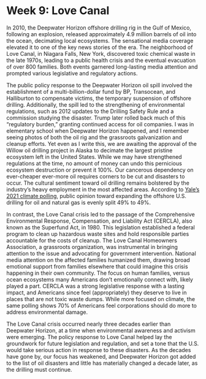 # Week 9: Love Canal

In 2010, the Deepwater Horizon offshore drilling rig in the Gulf of Mexico, following an explosion, released approximately 4.9 million barrels of oil into the ocean, decimating local ecosystems. The sensational media coverage elevated it to one of the key news stories of the era. The neighborhood of Love Canal, in Niagara Falls, New York, discovered toxic chemical waste in the late 1970s, leading to a public health crisis and the eventual evacuation of over 800 families. Both events garnered long-lasting media attention and prompted various legislative and regulatory actions.

The public policy response to the Deepwater Horizon oil spill involved the establishment of a multi-billion-dollar fund by BP, Transocean, and Halliburton to compensate victims, the temporary suspension of offshore drilling. Additionally, the spill led to the strengthening of environmental regulations, such as 2012 updates to the Drilling Safety Rule and a commission studying the disaster. Trump later rolled back much of this “regulatory burden,” granting continued access for oil companies. I was in elementary school when Deepwater Horizon happened, and I remember seeing photos of both the oil rig and the grassroots galvanization and cleanup efforts. Yet even as I write this, we are awaiting the approval of the Willow oil drilling project in Alaska to decimate the largest pristine ecosystem left in the United States. While we may have strengthened regulations at the time, no amount of money can undo this pernicious ecosystem destruction or prevent it 100%. Our cancerous dependency on ever-cheaper ever-more oil requires corners to be cut and disasters to occur. The cultural sentiment toward oil drilling remains bolstered by the industry’s heavy employment in the most affected areas. According to [Yale’s 2021 climate polling](https://climatecommunication.yale.edu/visualizations-data/ycom-us/), public opinion toward expanding the offshore U.S. drilling for oil and natural gas is evenly split 49% to 49%.

In contrast, the Love Canal crisis led to the passage of the Comprehensive Environmental Response, Compensation, and Liability Act (CERCLA), also known as the Superfund Act, in 1980. This legislation established a federal program to clean up hazardous waste sites and hold responsible parties accountable for the costs of cleanup. The Love Canal Homeowners Association, a grassroots organization, was instrumental in bringing attention to the issue and advocating for government intervention. National media attention on the affected families humanized them, drawing broad emotional support from families elsewhere that could imagine this crisis happening in their own community. The focus on human families, versus ocean ecosystems many Americans don’t emotionally connect with, likely played a part. CERCLA was a strong legislative response with a lasting impact, and Americans since feel (appropriately) they deserve to live in places that are not toxic waste dumps. While more focused on climate, the same polling shows 70% of Americans feel corporations should do more to address environmental damage.

The Love Canal crisis occurred nearly three decades earlier than Deepwater Horizon, at a time when environmental awareness and activism were emerging. The policy response to Love Canal helped lay the groundwork for future legislation and regulation, and set a tone that the U.S. would take serious action in response to these disasters. As the decades have gone by, our focus has weakened, and Deepwater Horizon got added to the list of oil disasters and little has materially changed a decade later, as the drilling must continue.
